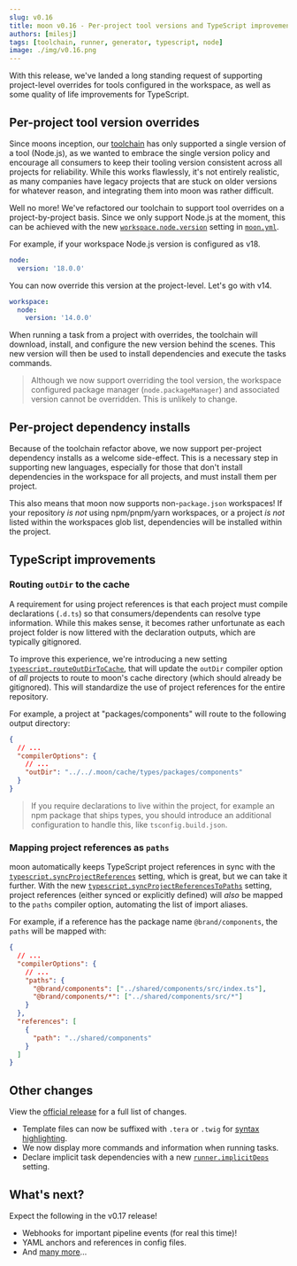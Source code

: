 ```yaml
---
slug: v0.16
title: moon v0.16 - Per-project tool versions and TypeScript improvements
authors: [milesj]
tags: [toolchain, runner, generator, typescript, node]
image: ./img/v0.16.png
---
```


With this release, we've landed a long standing request of supporting project-level overrides for
tools configured in the workspace, as well as some quality of life improvements for TypeScript.

<!--truncate-->

## Per-project tool version overrides

Since moons inception, our [toolchain](../docs/concepts/toolchain) has only supported a single
version of a tool (Node.js), as we wanted to embrace the single version policy and encourage all
consumers to keep their tooling version consistent across all projects for reliability. While this
works flawlessly, it's not entirely realistic, as many companies have legacy projects that are stuck
on older versions for whatever reason, and integrating them into moon was rather difficult.

Well no more! We've refactored our toolchain to support tool overrides on a project-by-project
basis. Since we only support Node.js at the moment, this can be achieved with the new
[`workspace.node.version`](../docs/config/project#node) setting in
[`moon.yml`](../docs/config/project).

For example, if your workspace Node.js version is configured as v18.

```yml title=".moon/workspace.yml"
node:
  version: '18.0.0'
```

You can now override this version at the project-level. Let's go with v14.

```yml title="<project>/moon.yml"
workspace:
  node:
    version: '14.0.0'
```

When running a task from a project with overrides, the toolchain will download, install, and
configure the new version behind the scenes. This new version will then be used to install
dependencies and execute the tasks commands.

> Although we now support overriding the tool version, the workspace configured package manager
> (`node.packageManager`) and associated version cannot be overridden. This is unlikely to change.

## Per-project dependency installs

Because of the toolchain refactor above, we now support per-project dependency installs as a welcome
side-effect. This is a necessary step in supporting new languages, especially for those that don't
install dependencies in the workspace for all projects, and must install them per project.

This also means that moon now supports non-`package.json` workspaces! If your repository _is not_
using npm/pnpm/yarn workspaces, or a project _is not_ listed within the workspaces glob list,
dependencies will be installed within the project.

## TypeScript improvements

### Routing `outDir` to the cache

A requirement for using project references is that each project must compile declarations (`.d.ts`)
so that consumers/dependents can resolve type information. While this makes sense, it becomes rather
unfortunate as each project folder is now littered with the declaration outputs, which are typically
gitignored.

To improve this experience, we're introducing a new setting
[`typescript.routeOutDirToCache`](../docs/config/toolchain#routeoutdirtocache), that will update the
`outDir` compiler option of _all_ projects to route to moon's cache directory (which should already
be gitignored). This will standardize the use of project references for the entire repository.

For example, a project at "packages/components" will route to the following output directory:

```json title="<project>/tsconfig.json"
{
  // ...
  "compilerOptions": {
    // ...
    "outDir": "../../.moon/cache/types/packages/components"
  }
}
```

> If you require declarations to live within the project, for example an npm package that ships
> types, you should introduce an additional configuration to handle this, like
> `tsconfig.build.json`.

### Mapping project references as `paths`

moon automatically keeps TypeScript project references in sync with the
[`typescript.syncProjectReferences`](../docs/config/toolchain#syncprojectreferences) setting, which
is great, but we can take it further. With the new
[`typescript.syncProjectReferencesToPaths`](../docs/config/toolchain#syncprojectreferencestopaths)
setting, project references (either synced or explicitly defined) will _also_ be mapped to the
`paths` compiler option, automating the list of import aliases.

For example, if a reference has the package name `@brand/components`, the `paths` will be mapped
with:

```json title="<project>/tsconfig.json"
{
  // ...
  "compilerOptions": {
    // ...
    "paths": {
      "@brand/components": ["../shared/components/src/index.ts"],
      "@brand/components/*": ["../shared/components/src/*"]
    }
  },
  "references": [
    {
      "path": "../shared/components"
    }
  ]
}
```

## Other changes

View the
[official release](https://github.com/moonrepo/moon/releases/tag/%40moonrepo%2Fcli%400.16.0) for a
full list of changes.

- Template files can now be suffixed with `.tera` or `.twig` for
  [syntax highlighting](../docs/guides/codegen#file-extensions).
- We now display more commands and information when running tasks.
- Declare implicit task dependencies with a new
  [`runner.implicitDeps`](../docs/config/workspace#implicitdeps) setting.

## What's next?

Expect the following in the v0.17 release!

- Webhooks for important pipeline events (for real this time)!
- YAML anchors and references in config files.
- And [many more](https://github.com/moonrepo/moon/issues/356)...
